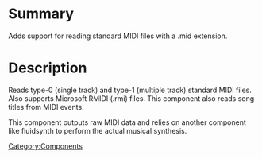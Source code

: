 {{ComponentHeader}}

=Summary=
Adds support for reading standard MIDI files with a .mid extension.

=Description=
Reads type-0 (single track) and type-1 (multiple track) standard MIDI files.  Also supports Microsoft RMIDI (.rmi) files.  This component also reads song titles from MIDI events.

This component outputs raw MIDI data and relies on another component like fluidsynth to perform the actual musical synthesis.

[[Category:Components]]
